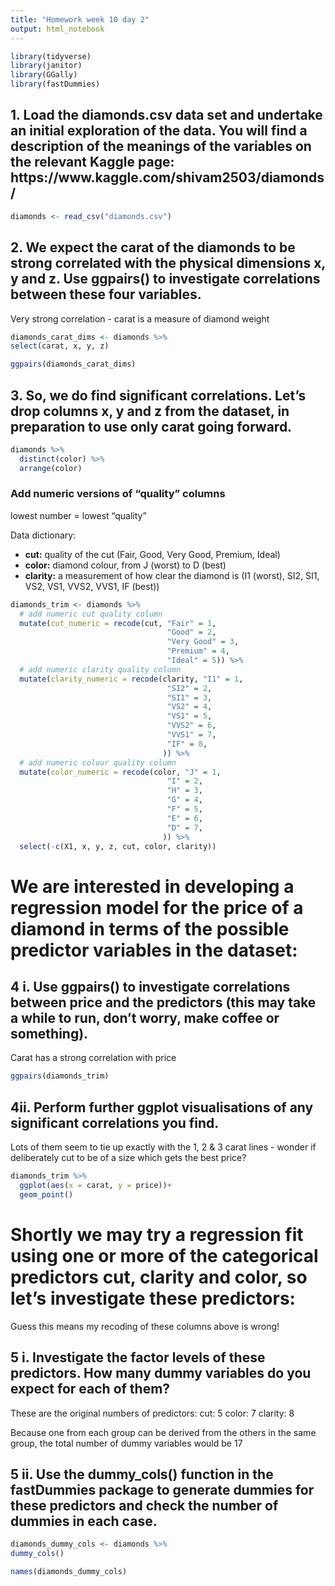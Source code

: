 ```yaml
---
title: "Homework week 10 day 2"
output: html_notebook
---
```



```r
library(tidyverse)
library(janitor)
library(GGally)
library(fastDummies)
```

## 1. Load the diamonds.csv data set and undertake an initial exploration of the data. You will find a description of the meanings of the variables on the relevant Kaggle page: https://www.kaggle.com/shivam2503/diamonds/

```r
diamonds <- read_csv("diamonds.csv")
```


## 2. We expect the carat of the diamonds to be strong correlated with the physical dimensions x, y and z. Use ggpairs() to investigate correlations between these four variables.

Very strong correlation - carat is a measure of diamond weight

```r
diamonds_carat_dims <- diamonds %>% 
select(carat, x, y, z)  

ggpairs(diamonds_carat_dims)
```


## 3. So, we do find significant correlations. Let’s drop columns x, y and z from the dataset, in preparation to use only carat going forward.

```r
diamonds %>% 
  distinct(color) %>% 
  arrange(color)
```
### Add numeric versions of "quality" columns

lowest number = lowest "quality"

Data dictionary:

* **cut:** quality of the cut (Fair, Good, Very Good, Premium, Ideal)
* **color:** diamond colour, from J (worst) to D (best)
* **clarity:** a measurement of how clear the diamond is (I1 (worst), SI2, SI1, VS2, VS1, VVS2, VVS1, IF (best))

```r
diamonds_trim <- diamonds %>% 
  # add numeric cut quality column
  mutate(cut_numeric = recode(cut, "Fair" = 1,
                                   "Good" = 2,
                                   "Very Good" = 3,
                                   "Premium" = 4,
                                   "Ideal" = 5)) %>% 
  # add numeric clarity quality column
  mutate(clarity_numeric = recode(clarity, "I1" = 1,
                                   "SI2" = 2,
                                   "SI1" = 3,
                                   "VS2" = 4,
                                   "VS1" = 5,
                                   "VVS2" = 6,
                                   "VVS1" = 7,
                                   "IF" = 8,
                                  )) %>%
  # add numeric colour quality column
  mutate(color_numeric = recode(color, "J" = 1,
                                   "I" = 2,
                                   "H" = 3,
                                   "G" = 4,
                                   "F" = 5,
                                   "E" = 6,
                                   "D" = 7,
                                  )) %>%
  select(-c(X1, x, y, z, cut, color, clarity))
```



# We are interested in developing a regression model for the price of a diamond in terms of the possible predictor variables in the dataset:

## 4 i. Use ggpairs() to investigate correlations between price and the predictors (this may take a while to run, don’t worry, make coffee or something).

Carat has a strong correlation with price



```r
ggpairs(diamonds_trim)
```

## 4ii. Perform further ggplot visualisations of any significant correlations you find.

Lots of them seem to tie up exactly with the 1, 2 & 3 carat lines - wonder if deliberately cut to be of a size which gets the best price?


```r
diamonds_trim %>% 
  ggplot(aes(x = carat, y = price))+
  geom_point()

```

# Shortly we may try a regression fit using one or more of the categorical predictors cut, clarity and color, so let’s investigate these predictors:

Guess this means my recoding of these columns above is wrong!

## 5 i.  Investigate the factor levels of these predictors. How many dummy variables do you expect for each of them?

These are the original numbers of predictors:
cut: 5
color: 7
clarity: 8

Because one from each group can be derived from the others in the same group, the total number of dummy variables would be 17

## 5 ii. Use the dummy_cols() function in the fastDummies package to generate dummies for these predictors and check the number of dummies in each case.

```r
diamonds_dummy_cols <- diamonds %>% 
dummy_cols()

names(diamonds_dummy_cols)
```

